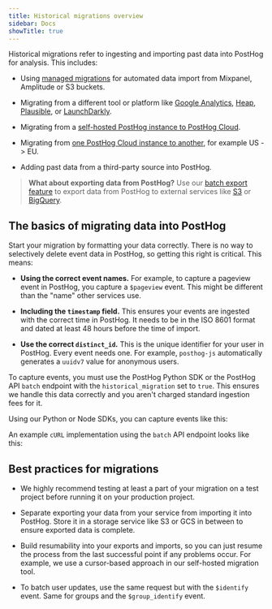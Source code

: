 ```yaml
---
title: Historical migrations overview
sidebar: Docs
showTitle: true
---
```



<MigrationWarning />

Historical migrations refer to ingesting and importing past data into PostHog for analysis. This includes:

- Using [managed migrations](/docs/migrate/managed-migrations) for automated data import from Mixpanel, Amplitude or S3 buckets.

- Migrating from a different tool or platform like [Google Analytics](/docs/migrate/google-analytics), [Heap](/docs/migrate/migrate-from-amplitude), [Plausible](/docs/migrate/plausible), or [LaunchDarkly](/docs/migrate/launchdarkly).

- Migrating from a [self-hosted PostHog instance to PostHog Cloud](/docs/migrate/migrate-to-cloud).

- Migrating from [one PostHog Cloud instance to another](/docs/migrate/migrate-to-cloud#between-cloud-instances-eg-us-cloud-to-eu-cloud), for example US -> EU.

- Adding past data from a third-party source into PostHog.

> **What about exporting data from PostHog?** Use our [batch export feature](/docs/cdp/batch-exports) to export data from PostHog to external services like [S3](/docs/cdp/batch-exports/s3) or [BigQuery](/docs/cdp/batch-exports/bigquery).

## The basics of migrating data into PostHog

Start your migration by formatting your data correctly. There is no way to selectively delete event data in PostHog, so getting this right is critical. This means:

- **Using the correct event names.** For example, to capture a pageview event in PostHog, you capture a `$pageview` event. This might be different than the "name" other services use.

- **Including the `timestamp` field.** This ensures your events are ingested with the correct time in PostHog. It needs to be in the ISO 8601 format and dated at least 48 hours before the time of import.

- **Use the correct `distinct_id`.** This is the unique identifier for your user in PostHog. Every event needs one. For example, `posthog-js` automatically generates a `uuidv7` value for anonymous users.

To capture events, you must use the PostHog Python SDK or the PostHog API `batch` endpoint with the `historical_migration` set to `true`. This ensures we handle this data correctly and you aren't charged standard ingestion fees for it.


Using our Python or Node SDKs, you can capture events like this:

<SDKMigration />

An example `cURL` implementation using the `batch` API endpoint looks like this:

<ApiMigration />

## Best practices for migrations

- We highly recommend testing at least a part of your migration on a test project before running it on your production project.

- Separate exporting your data from your service from importing it into PostHog. Store it in a storage service like S3 or GCS in between to ensure exported data is complete.

- Build resumability into your exports and imports, so you can just resume the process from the last successful point if any problems occur. For example, we use a cursor-based approach in our self-hosted migration tool.

- To batch user updates, use the same request but with the `$identify` event. Same for groups and the `$group_identify` event.